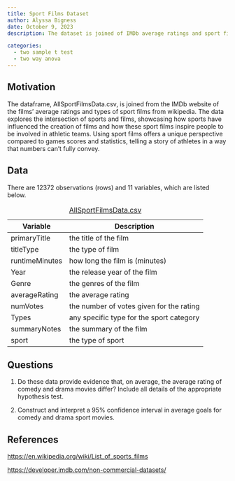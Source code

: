 ```yaml
---
title: Sport Films Dataset
author: Alyssa Bigness
date: October 9, 2023
description: The dataset is joined of IMDb average ratings and sport films from wikipedia. We want to use the joining functions and webscrapping for STAT234 modules and use the finalized version of the dataset for STAT113 modules.

categories:
  - two sample t test
  - two way anova
---
```


## Motivation

The dataframe, AllSportFilmsData.csv, is joined from the IMDb website of the films' average ratings and types of sport films from wikipedia. The data explores the intersection of sports and films, showcasing how sports have influenced the creation of films and how these sport films inspire people to be involved in athletic teams. Using sport films offers a unique perspective compared to games scores and statistics, telling a story of athletes in a way that numbers can't fully convey.

## Data

There are 12372 observations (rows) and 11 variables, which are listed below.

| Variable       | Description                              |
|----------------|------------------------------------------|
| primaryTitle   | the title of the film                    |
| titleType      | the type of film                         |
| runtimeMinutes | how long the film is (minutes)           |
| Year           | the release year of the film             |
| Genre          | the genres of the film                   |
| averageRating  | the average rating                       |
| numVotes       | the number of votes given for the rating |
| Types          | any specific type for the sport category |
| summaryNotes   | the summary of the film                  |
| sport          | the type of sport                        |

: [AllSportFilmsData.csv](../data/AllSportFilmsData.csv)

## Questions

1.  Do these data provide evidence that, on average, the average rating of comedy and drama movies differ? Include all details of the appropriate hypothesis test.

2.  Construct and interpret a 95% confidence interval in average goals for comedy and drama sport movies.


## References

<https://en.wikipedia.org/wiki/List_of_sports_films>

<https://developer.imdb.com/non-commercial-datasets/>
